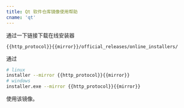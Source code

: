 ```yaml
---
title: Qt 软件仓库镜像使用帮助
cname: 'qt'
---
```


通过一下链接下载在线安装器

<CodeBlock>

```
{{http_protocol}}{{mirror}}/official_releases/online_installers/
```

</CodeBlock>

通过

<CodeBlock>

```bash
# linux
installer --mirror {{http_protocol}}{{mirror}}
# windows
installer.exe --mirror {{http_protocol}}{{mirror}}
```

</CodeBlock>

使用该镜像。
